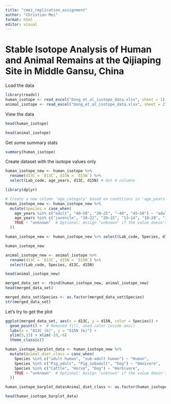 ```yaml
---
title: "cmei_replication_assignment"
author: "Christian Mei"
format: html
editor: visual
---
```


# Stable Isotope Analysis of Human and Animal Remains at the Qijiaping Site in Middle Gansu, China

Load the data

```r
library(readxl)
human_isotope <- read_excel("Dong_et_al_isotope_data.xlsx", sheet = 1)
animal_isotope <- read_excel("Dong_et_al_isotope_data.xlsx", sheet = 2)
```

View the data

```r
head(human_isotope)
```

```r
head(animal_isotope)
```

Get some summary stats

```r
summary(human_isotope)
```

Create dataset with the isotope values only

```r
human_isotope_new <- human_isotope %>%
  rename(d13C = `δ13C`, d15N = `δ15N`) %>%
  select(Lab_code, age_years, d13C, d15N) # Get 4 columns

library(dplyr)

# Create a new column 'age_category' based on conditions in 'age_years'
human_isotope_new <- human_isotope_new %>%
  mutate(Species = case_when(
    age_years %in% c("adult", "40–50", "20–25", "~40", "45–50") ~ "adult human",
    age_years %in% c("juvenile", "18–22", "20–15", "13–14", "18–20", "12–16", "11–13", "7–8", "11–16") ~ "sub-adult human",
    TRUE ~ "unknown"  # Optional: Assign "unknown" if the value doesn't match any category
  ))

human_isotope_new <- human_isotope_new %>% select(Lab_code, Species, d13C, d15N)

human_isotope_new
```

```r
animal_isotope_new <- animal_isotope %>%
  rename(d13C = `δ13C`, d15N = `δ15N`) %>%
  select(Lab_code, Species, d13C, d15N)

head(animal_isotope_new)
```

```r
merged_data_set <- rbind(human_isotope_new, animal_isotope_new)
head(merged_data_set)
```

```r
merged_data_set$Species <- as.factor(merged_data_set$Species)
str(merged_data_set)
```

Let's try to get the plot

```r
ggplot(merged_data_set, aes(x = d13C, y = d15N, color = Species)) +
  geom_point() +  # Removed fill, used color inside aes()
  labs(x = "δ13C (‰)", y = "δ15N (‰)") +
  ylim(5,15) + xlim(-19,-6)
  theme_classic()
```

```r
human_isotope_barplot_data <- human_isotope_new %>%
  mutate(Animal_diet_class = case_when(
    Species %in% c("adult human", "sub-adult human") ~ "Human",
    Species %in% c("Pig_adult", "Pig_subadult", "Dog") ~ "Omnivore",
    Species %in% c("Cattle", "Horse", "Dog") ~ "Herbivore",
    TRUE ~ "unknown"  # Optional: Assign "unknown" if the value doesn't match any category
  ))

human_isotope_barplot_data$Animal_diet_class <- as.factor(human_isotope_barplot_data$Animal_diet_class)

head(human_isotope_barplot_data)
```

